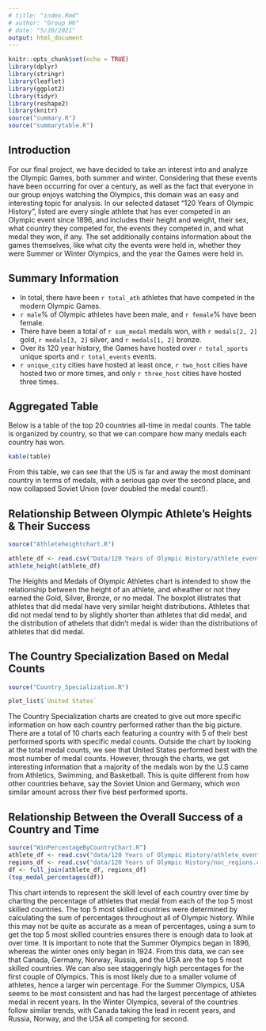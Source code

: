 ```yaml
---
# title: "index.Rmd"
# author: "Group H6"
# date: "5/20/2021"
output: html_document
---
```


```r
knitr::opts_chunk$set(echo = TRUE)
library(dplyr)
library(stringr)
library(leaflet)
library(ggplot2)
library(tidyr)
library(reshape2)
library(knitr)
source("summary.R")
source("summarytable.R")
```

## Introduction

For our final project, we have decided to take an interest into and analyze the Olympic Games, both summer and winter. Considering that these events have been occurring for over a century, as well as the fact that everyone in our group enjoys watching the Olympics, this domain was an easy and interesting topic for analysis. In our selected dataset "120 Years of Olympic History", listed are every single athlete that has ever competed in an Olympic event since 1896, and includes their height and weight, their sex, what country they competed for, the events they competed in, and what medal they won, if any. The set additionally contains information about the games themselves, like what city the events were held in, whether they were Summer or Winter Olympics, and the year the Games were held in. 

## Summary Information

 - In total, there have been `r total_ath` athletes that have competed in the modern Olympic Games.
 - `r male`% of Olympic athletes have been male, and `r female`% have been female.
 - There have been a total of `r sum_medal` medals won, with `r medals[2, 2]` gold, `r medals[3, 2]` silver, and `r medals[1, 2]` bronze.
 - Over its 120 year history, the Games have hosted over `r total_sports` unique sports and `r total_events` events.
 - `r unique_city` cities have hosted at least once, `r two_host` cities have hosted two or more times, and only `r three_host` cities have hosted three times. 

## Aggregated Table

Below is a table of the top 20 countries all-time in medal counts. The table is organized by country, so that we can compare how many medals each country has won. 

```r
kable(table)
```

From this table, we can see that the US is far and away the most dominant country in terms of medals, with a serious gap over the second place, and now collapsed Soviet Union (over doubled the medal count!).


## Relationship Between Olympic Athlete's Heights & Their Success
``` r
source("Athleteheightchart.R")
```
``` r
athlete_df <- read.csv("Data/120 Years of Olympic History/athlete_events.csv")
athlete_height(athlete_df)
```

The Heights and Medals of Olympic Athletes chart is intended to show the relationship between the height of an athlete, and wheather or not they earned the Gold, Silver, Bronze, or no medal. The boxplot illistrates that athletes that did medal have very similar height distributions. Athletes that did not medal tend to by slightly shorter than athletes that did medal, and the distribution of athelets that didn't medal is wider than the distributions of athletes that did medal. 

## The Country Specialization Based on Medal Counts
``` r
source("Country_Specialization.R")
```
``` r
plot_list$`United States`
```

The Country Specialization charts are created to give out more specific information on how each country performed rather than the big picture. There are a total of 10 charts each featuring a country with 5 of their best performed sports with specific medal counts. Outside the chart by looking at the total medal counts, we see that United States performed best with the most number of medal counts. However, through the charts, we get interesting information that a majority of the medals won by the U.S came from Athletics, Swimming, and Basketball. This is quite different from how other countries behave, say the Soviet Union and Germany, which won similar amount across their five best performed sports.

## Relationship Between the Overall Success of a Country and Time
```r
source("WinPercentageByCountryChart.R")
athlete_df <- read.csv("data/120 Years of Olympic History/athlete_events.csv")
regions_df <- read.csv("data/120 Years of Olympic History/noc_regions.csv")
df <- full_join(athlete_df, regions_df)
(top_medal_percentages(df))
```

This chart intends to represent the skill level of each country over time by
charting the percentage of athletes that medal from each of the top 5 most
skilled countries. The top 5 most skilled countries were determined by
calculating the sum of percentages throughout all of Olympic history. While this
may not be quite as accurate as a mean of percentages, using a sum to get the
top 5 most skilled countries ensures there is enough data to look at over time.
It is important to note that the Summer Olympics began in 1896, whereas the
winter ones only began in 1924. From this data, we can see that Canada, Germany,
Norway, Russia, and the USA are the top 5 most skilled countries. We can also
see staggeringly high percentages for the first couple of Olympics. This is most
likely due to a smaller volume of athletes, hence a larger win percentage. For
the Summer Olympics, USA seems to be most consistent and has had the largest
percentage of athletes medal in recent years. In the Winter Olympics, several
of the countries follow similar trends, with Canada taking the lead in recent
years, and Russia, Norway, and the USA all competing for second.

